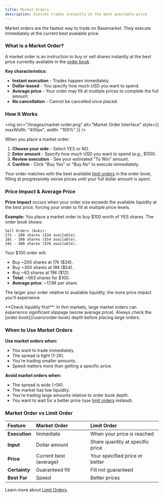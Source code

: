 ```yaml
---
title: Market Orders
description: Execute trades instantly at the best available price
---
```


Market orders are the fastest way to trade on Basemarket. They execute immediately at the current best available price.

### What is a Market Order?

A market order is an instruction to buy or sell shares instantly at the best price currently available in the [order book](/users/order-book).

**Key characteristics:**

- **Instant execution** - Trades happen immediately.
- **Dollar-based** - You specify how much USD you want to spend.
- **Average price** - Your order may fill at multiple prices to complete the full amount.
- **No cancellation** - Cannot be cancelled once placed.

### How It Works

<img
  src="/images/market-order.png"
  alt="Market Order Interface"
  style={{ maxWidth: "400px", width: "100%" }}
/>

When you place a market order:

1. **Choose your side** - Select YES or NO.
2. **Enter amount** - Specify how much USD you want to spend (e.g., \$100).
3. **Review execution** - See your estimated "To Win" amount.
4. **Confirm** - Click "Buy Yes" or "Buy No" to execute immediately.

Your order matches with the best available [limit orders](/users/limit-orders) in the order book, filling at progressively worse prices until your full dollar amount is spent.

### Price Impact & Average Price

**Price Impact** occurs when your order size exceeds the available liquidity at the best price, forcing your order to fill at multiple price levels.

**Example:**
You place a market order to buy \$100 worth of YES shares. The order book shows:

```
Sell Orders (Asks):
17¢ - 200 shares ($34 available).
18¢ - 300 shares ($54 available).
19¢ - 400 shares ($76 available).
```

Your $100 order will:

- Buy ~200 shares at 17¢ ($34).
- Buy ~300 shares at 18¢ ($54).
- Buy ~63 shares at 19¢ ($12).
- **Total**: ~563 shares for \$100.
- **Average price**: ~17.8¢ per share.

The larger your order relative to available liquidity, the more price impact you'll experience.

<Warning>
  **Check liquidity first**: In thin markets, large market orders can experience
  significant slippage (worse average price). Always check the [order
  book](/users/order-book) depth before placing large orders.
</Warning>

### When to Use Market Orders

**Use market orders when:**

- You want to trade immediately.
- The spread is tight (1-2¢).
- You're trading smaller amounts.
- Speed matters more than getting a specific price.

**Avoid market orders when:**

- The spread is wide (>5¢).
- The market has low liquidity.
- You're trading large amounts relative to order book depth.
- You want to wait for a better price (use [limit orders](/users/limit-orders) instead).

### Market Order vs Limit Order

| Feature       | Market Order           | Limit Order                      |
| :------------ | :--------------------- | :------------------------------- |
| **Execution** | Immediate              | When your price is reached       |
| **Input**     | Dollar amount          | Share quantity at specific price |
| **Price**     | Current best (average) | Your specified price or better   |
| **Certainty** | Guaranteed fill        | Fill not guaranteed              |
| **Best For**  | Speed                  | Better prices                    |

Learn more about [Limit Orders](/users/limit-orders).
